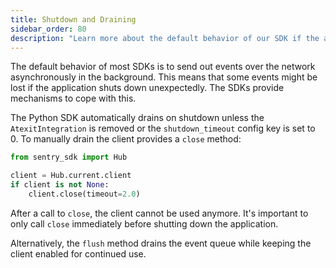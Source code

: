 ```yaml
---
title: Shutdown and Draining
sidebar_order: 80
description: "Learn more about the default behavior of our SDK if the application shuts down unexpectedly."
---
```


The default behavior of most SDKs is to send out events over the network
asynchronously in the background. This means that some events might be lost if the application shuts down unexpectedly. The SDKs provide mechanisms to cope with this.

The Python SDK automatically drains on shutdown unless the `AtexitIntegration` is removed or the `shutdown_timeout`
config key is set to 0. To manually drain the client provides a `close` method:

```python
from sentry_sdk import Hub

client = Hub.current.client
if client is not None:
    client.close(timeout=2.0)
```

After a call to `close`, the client cannot be used anymore. It's important to
only call `close` immediately before shutting down the application.

Alternatively, the `flush` method drains the event queue while keeping the
client enabled for continued use.
